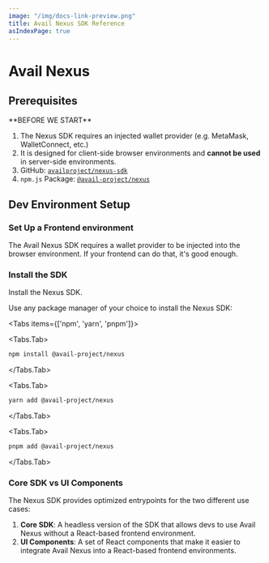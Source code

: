 ```yaml
---
image: "/img/docs-link-preview.png"
title: Avail Nexus SDK Reference
asIndexPage: true
---
```



# Avail Nexus

## Prerequisites

<Callout type="info">
**BEFORE WE START**

1. The Nexus SDK requires an injected wallet provider (e.g. MetaMask, WalletConnect, etc.)
2. It is designed for client-side browser environments and **cannot be used** in server-side environments.
3. GitHub: [`availproject/nexus-sdk`](https://github.com/availproject/nexus-sdk)
4. `npm.js` Package: [`@avail-project/nexus`](https://www.npmjs.com/package/@avail-project/nexus)
</Callout>

## Dev Environment Setup

<Steps>

### Set Up a Frontend environment

The Avail Nexus SDK requires a wallet provider to be injected into the browser environment.
If your frontend can do that, it's good enough.

### Install the  SDK

Install the Nexus SDK.

Use any package manager of your choice to install the Nexus SDK:

<Tabs items={['npm', 'yarn', 'pnpm']}>

<Tabs.Tab>
```bash filename="Terminal"
npm install @avail-project/nexus
```
</Tabs.Tab>


<Tabs.Tab>
```bash filename="Terminal"
yarn add @avail-project/nexus
```
</Tabs.Tab>


<Tabs.Tab>
```bash  filename="Terminal"
pnpm add @avail-project/nexus
```
</Tabs.Tab>

</Tabs>

### Core SDK vs UI Components

The Nexus SDK provides optimized entrypoints for the two different use cases:

1. **Core SDK**: A headless version of the SDK that allows devs to use Avail Nexus without
a React-based frontend environment.
2. **UI Components**: A set of React components that make it easier to integrate Avail Nexus into a React-based frontend environments.

</Steps>

